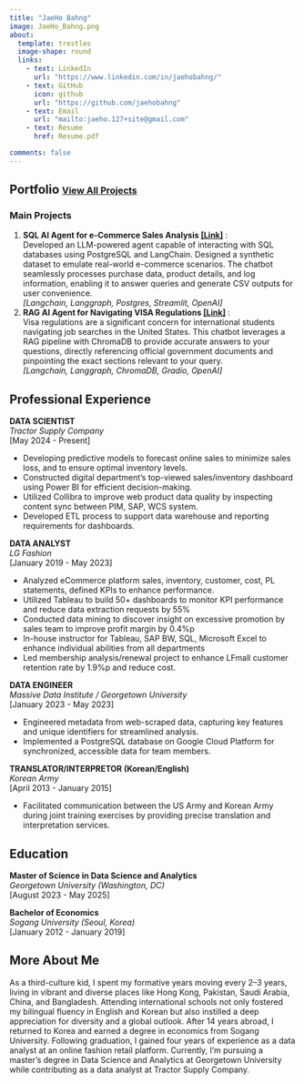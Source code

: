 ```yaml
---
title: "JaeHo Bahng"
image: JaeHo_Bahng.png
about:
  template: trestles
  image-shape: round
  links:
    - text: LinkedIn
      url: "https://www.linkedin.com/in/jaehobahng/"
    - text: GitHub
      icon: github
      url: "https://github.com/jaehobahng"
    - text: Email
      url: "mailto:jaeho.127+site@gmail.com"
    - text: Resume
      href: Resume.pdf

comments: false
---
```


## Portfolio <a href="https://jaehobahng.github.io/portfolio/listing.html" style="font-size:16px;">View All Projects</a>
### Main Projects
1. **SQL AI Agent for e-Commerce Sales Analysis [[Link]](https://github.com/jaehobahng/TravelGuideAI)** : \
  Developed an LLM-powered agent capable of interacting with SQL databases using PostgreSQL and LangChain. Designed a synthetic dataset to emulate real-world e-commerce scenarios. The chatbot seamlessly processes purchase data, product details, and log information, enabling it to answer queries and generate CSV outputs for user convenience. \
  *[Langchain, Langgraph, Postgres, Streamlit, OpenAI]*
2. **RAG AI Agent for Navigating VISA Regulations [[Link]](https://github.com/jaehobahng/CrisisfactsDocker)**  : \
  Visa regulations are a significant concern for international students navigating job searches in the United States. This chatbot leverages a RAG pipeline with ChromaDB to provide accurate answers to your questions, directly referencing official government documents and pinpointing the exact sections relevant to your query. \
  *[Langchain, Langgraph, ChromaDB, Gradio, OpenAI]*


## Professional Experience

**DATA SCIENTIST**<br>
*Tractor Supply Company*<br>
[May 2024 - Present]

- Developing predictive models to forecast online sales to minimize sales loss, and to ensure optimal inventory levels.
- Constructed digital department's top-viewed sales/inventory dashboard using Power BI for efficient decision-making.
- Utilized Collibra to improve web product data quality by inspecting content sync between PIM, SAP, WCS system.
- Developed ETL process to support data warehouse and reporting requirements for dashboards.



**DATA ANALYST**<br>
*LG Fashion*<br>
[January 2019 - May 2023]

- Analyzed eCommerce platform sales, inventory, customer, cost, PL statements, defined KPIs to enhance performance.
- Utilized Tableau to build 50+ dashboards to monitor KPI performance and reduce data extraction requests by 55% 
- Conducted data mining to discover insight on excessive promotion by sales team to improve profit margin by 0.4%p
- In-house instructor for Tableau, SAP BW, SQL, Microsoft Excel to enhance individual abilities from all departments
- Led membership analysis/renewal project to enhance LFmall customer retention rate by 1.9%p and reduce cost.


**DATA ENGINEER**<br>
*Massive Data Institute / Georgetown University*<br>
[January 2023 - May 2023]

- Engineered metadata from web-scraped data, capturing key features and unique identifiers for streamlined analysis.
- Implemented a PostgreSQL database on Google Cloud Platform for synchronized, accessible data for team members.


**TRANSLATOR/INTERPRETOR (Korean/English)**<br>
*Korean Army*<br>
[April 2013 - January 2015]

- Facilitated communication between the US Army and Korean Army during joint training exercises by providing precise translation and interpretation services.

## Education
**Master of Science in Data Science and Analytics**<br>
*Georgetown University (Washington, DC)*<br>
[August 2023 - May 2025]

**Bachelor of Economics**<br>
*Sogang University (Seoul, Korea)*<br>
[January 2012 - January 2019]

## More About Me
As a third-culture kid, I spent my formative years moving every 2–3 years, living in vibrant and diverse places like Hong Kong, Pakistan, Saudi Arabia, China, and Bangladesh. Attending international schools not only fostered my bilingual fluency in English and Korean but also instilled a deep appreciation for diversity and a global outlook. After 14 years abroad, I returned to Korea and earned a degree in economics from Sogang University. Following graduation, I gained four years of experience as a data analyst at an online fashion retail platform. Currently, I’m pursuing a master’s degree in Data Science and Analytics at Georgetown University while contributing as a data analyst at Tractor Supply Company.